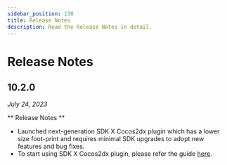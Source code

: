 ```yaml
---
sidebar_position: 130
title: Release Notes
description: Read the Release Notes in detail.
---
```



# Release Notes

<LatestSdkVersion>

## 10.2.0

<DownloadButton
  text="Download SDK"
  link="[% sdkx-cocos2dx.plugin_url %]"
  classes="mb-4"
/>

_July 24, 2023_

</LatestSdkVersion>

** Release Notes **

- Launched next-generation SDK X Cocos2dx plugin which has a lower size foot-print and requires minimal SDK upgrades to adopt new features and bug fixes.
- To start using SDK X Cocos2dx plugin, please refer the guide [here](/sdkx-cocos2dx/getting-started).

